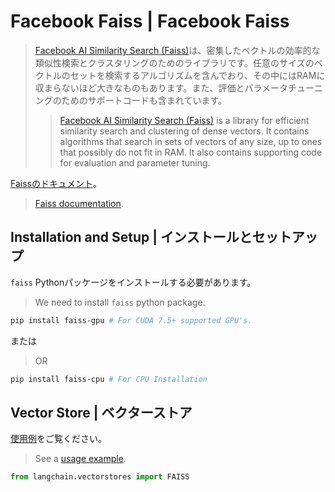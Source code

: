 # Facebook Faiss | Facebook Faiss

> [Facebook AI Similarity Search (Faiss)](https://engineering.fb.com/2017/03/29/data-infrastructure/faiss-a-library-for-efficient-similarity-search/)は、密集したベクトルの効率的な類似性検索とクラスタリングのためのライブラリです。任意のサイズのベクトルのセットを検索するアルゴリズムを含んでおり、その中にはRAMに収まらないほど大きなものもあります。また、評価とパラメータチューニングのためのサポートコードも含まれています。
>
> > [Facebook AI Similarity Search (Faiss)](https://engineering.fb.com/2017/03/29/data-infrastructure/faiss-a-library-for-efficient-similarity-search/)
> > is a library for efficient similarity search and clustering of dense vectors. It contains algorithms that
> > search in sets of vectors of any size, up to ones that possibly do not fit in RAM. It also contains supporting
> > code for evaluation and parameter tuning.

[Faissのドキュメント](https://faiss.ai/)。

> [Faiss documentation](https://faiss.ai/).

## Installation and Setup | インストールとセットアップ

`faiss` Pythonパッケージをインストールする必要があります。

> We need to install `faiss` python package.

```bash
pip install faiss-gpu # For CUDA 7.5+ supported GPU's.
```

または

> OR

```bash
pip install faiss-cpu # For CPU Installation
```

## Vector Store | ベクターストア

[使用例](/docs/integrations/vectorstores/faiss)をご覧ください。

> See a [usage example](/docs/integrations/vectorstores/faiss).

```python
from langchain.vectorstores import FAISS
```
